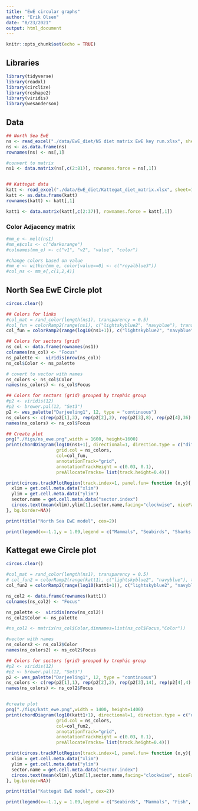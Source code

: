 ```yaml
---
title: "EwE circular graphs"
author: "Erik Olsen"
date: "8/23/2021"
output: html_document
---
```


```r
knitr::opts_chunk$set(echo = TRUE)
```

## Libraries

```r

library(tidyverse)
library(readxl)
library(circlize)
library(reshape2)
library(viridis)
library(wesanderson)

```

## Data

```r

## North Sea EwE
ns <- read_excel("./data/EwE_diet/NS diet matrix EwE key run.xlsx", sheet=5)
ns <- as.data.frame(ns)
rownames(ns) <- ns[,1]

#convert to matrix
ns1 <- data.matrix(ns[,c(2:81)], rownames.force = ns[,1])


## Kattegat data
katt <- read_excel("./data/EwE_diet/Kattegat_diet_matrix.xlsx", sheet=1)
katt <- as.data.frame(katt)
rownames(katt) <- katt[,1]

katt1 <- data.matrix(katt[,c(2:37)], rownames.force = katt[,1])

```

### Color Adjacency matrix
```r
#mm_e <- melt(ns1)
#mm_e$cols <- c("darkorange")
#colnames(mm_e) <- c("v1", "v2", "value", "color")

#change colors based on value
#mm_e <- within(mm_e, color[value==0] <- c("royalblue3"))
#col_ns <- mm_e[,c(1,2,4)]
```



## North Sea EwE Circle plot

```r
circos.clear()

## Colors for links
#col_mat = rand_color(length(ns1), transparency = 0.5)
#col_fun = colorRamp2(range(ns1), c("lightskyblue2", "navyblue"), transparency = 0.5)
col_fun = colorRamp2(range(log10(ns1+1)), c("lightskyblue2", "navyblue"), transparency = 0.5)

## Colors for sectors (grid)
ns_col <- data.frame(rownames(ns1))
colnames(ns_col) <- "Focus"
ns_palette <-  viridis(nrow(ns_col))
ns_col$Color <- ns_palette

# covert to vector with names
ns_colors <- ns_col$Color
names(ns_colors) <- ns_col$Focus

## Colors for sectors (grid) grouped by trophic group
#p2 <- viridis(12)
#p2 <- brewer.pal(12, "Set3")
p2 <- wes_palette("Darjeeling1", 12, type = "continuous")
ns_colors <- c(rep(p2[1],3), rep(p2[2],2), rep(p2[3],8), rep(p2[4],36), rep(p2[5],1), rep(p2[6],4), rep(p2[7],4), rep(p2[8],5), rep(p2[9],2), rep(p2[10],1), rep(p2[11],2),  rep(p2[12],12))
names(ns_colors) <- ns_col$Focus

## Create plot
png("./figs/ns_ewe.png",width = 1600, height=1600)
print(chordDiagram(log10(ns1+1), directional=1, direction.type = c("diffHeight", "arrows"), link.arr.type = "big.arrow",scale=TRUE, order=rownames(ns1), reduce=0,
                   grid.col = ns_colors,
                   col=col_fun,
                   annotationTrack="grid",
                   annotationTrackHeight = c(0.03, 0.1),
                   preAllocateTracks= list(track.height=0.4)))

print(circos.trackPlotRegion(track.index=1, panel.fun= function (x,y){
  xlim = get.cell.meta.data("xlim")
  ylim = get.cell.meta.data("ylim")
  sector.name = get.cell.meta.data("sector.index")
  circos.text(mean(xlim),ylim[1],sector.name,facing="clockwise", niceFacing=TRUE, adj =c(0,0.5), cex=1.5)
}, bg.border=NA))

print(title("North Sea EwE model", cex=2))

print(legend(x=-1.1,y = 1.09,legend = c("Mammals", "Seabirds", "Sharks & rays", "Bony fish", "Cephalopods", "Zooplankton", "Crustaceans", "Benthos", "Microflora", "Phytoplankton", "Detritus", "Fisheries" ),lty= c(1,1,1,1,1,1,1,1,1,1,1,1), lwd=c(25,25,25,25,25,25,25,25,25,25,25,25),              col =p2, ncol=1, cex = 1.5, bg = NULL, box.col=NULL, bty = "n"))

```

## Kattegat ewe Circle plot
```r
circos.clear()

#col_mat = rand_color(length(ns1), transparency = 0.5)
# col_fun2 = colorRamp2(range(katt1), c("lightskyblue2", "navyblue"), transparency = 0.5)
col_fun2 = colorRamp2(range(log10(katt1+1)), c("lightskyblue2", "navyblue"), transparency = 0.5)

ns_col2 <- data.frame(rownames(katt1))
colnames(ns_col2) <- "Focus"

ns_palette <-  viridis(nrow(ns_col2))
ns_col2$Color <- ns_palette

#ns_col2 <- matrix(ns_col$Color,dimnames=list(ns_col$Focus,"Color"))

#vector with names
ns_colors2 <- ns_col2$Color
names(ns_colors2) <- ns_col2$Focus

## Colors for sectors (grid) grouped by trophic group
#p2 <- viridis(12)
#p2 <- brewer.pal(12, "Set3")
p2 <- wes_palette("Darjeeling1", 12, type = "continuous")
ns_colors <- c(rep(p2[1],1), rep(p2[2],2), rep(p2[3],14), rep(p2[4],4), rep(p2[5],2), rep(p2[6],2), rep(p2[7],1), rep(p2[8],1), rep(p2[9],1), rep(p2[10],1), rep(p2[11],1),  rep(p2[12],9))
names(ns_colors) <- ns_col2$Focus


#create plot
png("./figs/katt_ewe.png",width = 1400, height=1400)
print(chordDiagram(log10(katt1+1), directional=1, direction.type = c("diffHeight", "arrows"), link.arr.type = "big.arrow",scale=TRUE, order=rownames(katt1),reduce=0,
                   grid.col = ns_colors,
                   col=col_fun2,
                   annotationTrack="grid",
                   annotationTrackHeight = c(0.03, 0.1),
                   preAllocateTracks= list(track.height=0.4)))

print(circos.trackPlotRegion(track.index=1, panel.fun= function (x,y){
  xlim = get.cell.meta.data("xlim")
  ylim = get.cell.meta.data("ylim")
  sector.name = get.cell.meta.data("sector.index")
  circos.text(mean(xlim),ylim[1],sector.name,facing="clockwise", niceFacing=TRUE, adj =c(0,0.5), cex=1.5)
}, bg.border=NA))

print(title("Kattegat EwE model", cex=2))

print(legend(x=-1.1,y = 1.09,legend = c("Seabirds", "Mammals", "Fish", "Zooplankton", "Benthos", "Crustaceans", "Molluscs", "Phytoplankton", "Microalgea", "Detritus", "Import", "Fisheries" ),lty= c(1,1,1,1,1,1,1,1,1,1,1,1), lwd=c(25,25,25,25,25,25,25,25,25,25,25,25),              col =p2, ncol=1, cex = 1.5, bg = NULL, box.col=NULL, bty = "n"))

```

